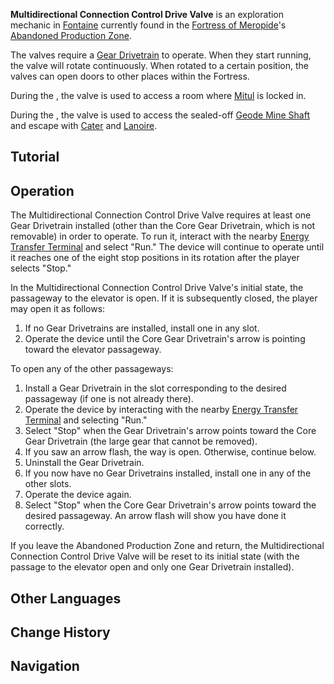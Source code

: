 {{Terminology Infobox
|image  = Tutorial Multidirectional Connection Control Drive Valve 1.png<!--Jadewater Fruit.png-->
|type   = Exploration
|region = Fontaine
}}
'''Multidirectional Connection Control Drive Valve''' is an exploration mechanic in [[Fontaine]] currently found in the [[Fortress of Meropide]]'s [[Abandoned Production Zone]].

The valves require a [[Gear Drivetrain]] to operate. When they start running, the valve will rotate continuously. When rotated to a certain position, the valves can open doors to other places within the Fortress.

During the {{Quest|Scenes from Life in Meropide: Safe Operation}}, the valve is used to access a room where [[Mitul]] is locked in.

During the {{Quest|An Eye for an Eye}}, the valve is used to access the sealed-off [[Geode Mine Shaft]] and escape with [[Cater]] and [[Lanoire]].

==Tutorial==
{{Tutorial|Multidirectional Connection Control Drive Valve}}

==Operation==
The Multidirectional Connection Control Drive Valve requires at least one Gear Drivetrain installed (other than the Core Gear Drivetrain, which is not removable) in order to operate. To run it, interact with the nearby [[Energy Transfer Terminal]] and select "Run." The device will continue to operate until it reaches one of the eight stop positions in its rotation after the player selects "Stop."

In the Multidirectional Connection Control Drive Valve's initial state, the passageway to the elevator is open. If it is subsequently closed,  the player may open it as follows:

# If no Gear Drivetrains are installed, install one in any slot.
# Operate the device until the Core Gear Drivetrain's arrow is pointing toward the elevator passageway.

To open any of the other passageways:

# Install a Gear Drivetrain in the slot corresponding to the desired passageway (if one is not already there).
# Operate the device by interacting with the nearby [[Energy Transfer Terminal]] and selecting "Run."
# Select "Stop" when the Gear Drivetrain's arrow points toward the Core Gear Drivetrain (the large gear that cannot be removed).
# If you saw an arrow flash, the way is open. Otherwise, continue below.
# Uninstall the Gear Drivetrain.
# If you now have no Gear Drivetrains installed, install one in any of the other slots.
# Operate the device again.
# Select "Stop" when the Core Gear Drivetrain's arrow points toward the desired passageway. An arrow flash will show you have done it correctly.

If you leave the Abandoned Production Zone and return, the Multidirectional Connection Control Drive Valve will be reset to its initial state (with the passage to the elevator open and only one Gear Drivetrain installed).

==Other Languages==
{{Other Languages
|en      = Multidirectional Connection Control Drive Valve
|zhs     = 控制各方向连通路启闭的传动机阀
|zhs_rm  = 
|zht     = 控制各方向連通路開關的傳動機閥
|zht_rm  = 
|zh_tl   = 
|ja      = 各連絡通路の開閉を制御する伝動バルブ
|ja_rm   = Kakurenrakutsuuro no Kaihei wo Seigyo Suru Dendou Barubu
|ja_tl   = 
|ko      = 각 방향의 연결 통로를 제어하는 구동 장치 밸브
|ko_rm   = 
|ko_tl   = 
|es      = Válvula motora de apertura y cierre de caminos
|es_tl   = Passage Opening and Closing Motor Valve
|fr      = Valve d'entraînement contrôlant les connexions dans différentes directions
|fr_tl   = Drive Valve Controlling Connections in Different Directions
|ru      = Приводной клапан для управления соединениями во всех направлениях
|ru_tl   = 
|th      = วาล์วเครื่องลำเลียงที่ควบคุมการเปิดปิดเส้นทางแต่ละทิศทาง
|th_rm   = 
|th_tl   = 
|vi      = Van Đóng Mở Đường Đi Đến Các Hướng
|vi_tl   = 
|de      = Getriebeventil zum Schließen und Öffnen der Zugänge in alle Richtungen
|de_tl   = Transmission Valve for Closing and Opening the Entrances in All Directions
|id      = Katup Konveyor Pengontrol Jalur Segala Arah
|id_tl   = All Direction Line Control Conveyor Valves
|pt      = Válvula de transmissão que controla as conexões em diferentes direções
|pt_tl   = 
|tr      = Çok Yönlü Bağlantı Kontrol Vanası
|tr_tl   = 
|it      = Valvola di controllo per connessione multidirezionale
|it_tl   = 
}}

==Change History==
{{Change History|4.1}}

==Navigation==
{{Exploration Navbox|Fontaine}}